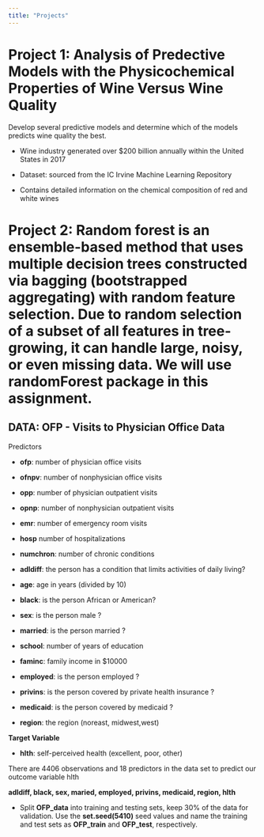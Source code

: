 ```yaml
---
title: "Projects"
---
```


# **Project 1: Analysis of Predective Models with the Physicochemical Properties of Wine Versus Wine Quality**

Develop several predictive models and determine which of the models predicts wine quality the best​.

-   Wine industry generated over \$200 billion annually within the United States in 2017​

-   Dataset: sourced from the IC Irvine Machine Learning Repository​

-   Contains detailed information on the chemical composition of red and white wines​

# **Project 2: Random forest is an ensemble-based method that uses multiple decision trees constructed via bagging (bootstrapped aggregating) with random feature selection. Due to random selection of a subset of all features in tree-growing, it can handle large, noisy, or even missing data. We will use randomForest package in this assignment.**

## **DATA: OFP - Visits to Physician Office Data**

Predictors

-   **ofp**: number of physician office visits

-   **ofnpv**: number of nonphysician office visits

-   **opp**: number of physician outpatient visits

-   **opnp**: number of nonphysician outpatient visits

-   **emr**: number of emergency room visits

-   **hosp** number of hospitalizations

-   **numchron**: number of chronic conditions

-   **adldiff**: the person has a condition that limits activities of daily living?

-   **age**: age in years (divided by 10)

-   **black**: is the person African or American?

-   **sex**: is the person male ?

-   **married**: is the person married ?

-   **school**: number of years of education

-   **faminc**: family income in \$10000

-   **employed**: is the person employed ?

-   **privins**: is the person covered by private health insurance ?

-   **medicaid**: is the person covered by medicaid ?

-   **region**: the region (noreast, midwest,west)

**Target Variable**

-   **hlth**: self-perceived health (excellent, poor, other)

There are 4406 observations and 18 predictors in the data set to predict our outcome variable hlth

**adldiff, black, sex, maried, employed, privins, medicaid, region, hlth**

-   Split **OFP_data** into training and testing sets, keep 30% of the data for validation. Use the **set.seed(5410)** seed values and name the training and test sets as **OFP_train** and **OFP_test**, respectively.
